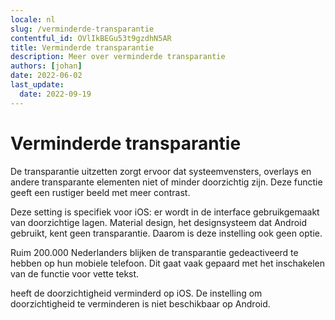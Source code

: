 ```yaml
---
locale: nl
slug: /verminderde-transparantie
contentful_id: OVlIkBEGu53t9gzdhN5AR
title: Verminderde transparantie
description: Meer over verminderde transparantie
authors: [johan]
date: 2022-06-02
last_update:
  date: 2022-09-19
---
```


# Verminderde transparantie

De transparantie uitzetten zorgt ervoor dat systeemvensters, overlays en andere transparante elementen niet of minder doorzichtig zijn. Deze functie geeft een rustiger beeld met meer contrast.

Deze setting is specifiek voor iOS: er wordt in de interface gebruikgemaakt van doorzichtige lagen. Material design, het designsysteem dat Android gebruikt, kent geen transparantie. Daarom is deze instelling ook geen optie.

Ruim 200.000 Nederlanders blijken de transparantie gedeactiveerd te hebben op hun mobiele telefoon. Dit gaat vaak gepaard met het inschakelen van de functie voor vette tekst.

<TwoColumnBlock>
  <LeftColumn>
    <ColumnRow>
      <PercentageBlock
        metrics={[
          { title: 'iOS - transparency metric', key: 'ios-accessibility_is_reduce_transparency_enabled-true', isPercentage: true }
        ]}
        label="Meer over doorzichtigheid"
        url="/nl/stats/verminderde-transparantie">
        heeft de doorzichtigheid verminderd op iOS.
      </PercentageBlock>
    </ColumnRow>
  </LeftColumn>
  <RightColumn>
    <ColumnRow>
      <TextBlock showBackgroundColor={true}>
        De instelling om doorzichtigheid te verminderen is niet beschikbaar op Android.
        <CustomLink
          url="/nl/stats/verminderde-transparantie"
          label="Meer over doorzichtigheid"
          external={false}
          appearance="link"
        />
      </TextBlock>
    </ColumnRow>
  </RightColumn>
</TwoColumnBlock>
